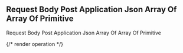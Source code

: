 ## Request Body Post Application Json Array Of Array Of Primitive

Request Body Post Application Json Array Of Array Of Primitive

{/* render operation */}
